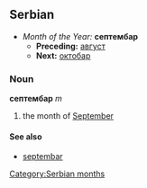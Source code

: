 ==Serbian==
*''Month of the Year:'' '''септембар'''
**'''Preceding:''' [[август]]
**'''Next:''' [[октобар]]
===Noun===
'''септембар''' ''m''
#the month of [[September]]
====See also====
*[[septembar]]
[[Category:Serbian months]]